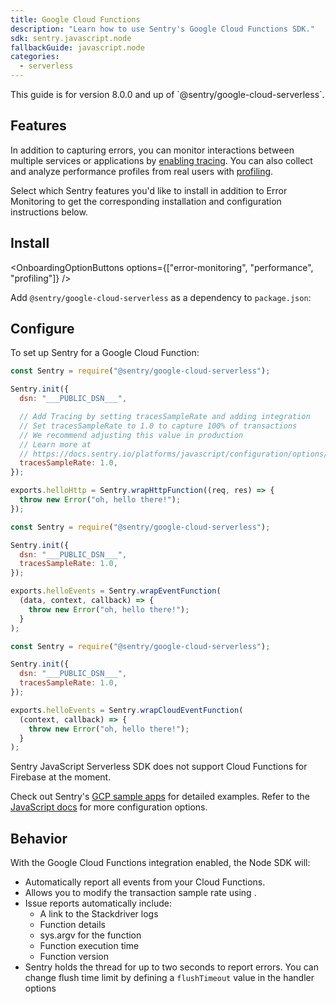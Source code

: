 ```yaml
---
title: Google Cloud Functions
description: "Learn how to use Sentry's Google Cloud Functions SDK."
sdk: sentry.javascript.node
fallbackGuide: javascript.node
categories:
  - serverless
---
```


<Alert>
  This guide is for version 8.0.0 and up of `@sentry/google-cloud-serverless`.
</Alert>

## Features

In addition to capturing errors, you can monitor interactions between multiple services or applications by [enabling tracing](/concepts/key-terms/tracing/). You can also collect and analyze performance profiles from real users with [profiling](/product/explore/profiling/).

Select which Sentry features you'd like to install in addition to Error Monitoring to get the corresponding installation and configuration instructions below.

## Install

<OnboardingOptionButtons
  options={["error-monitoring", "performance", "profiling"]}
/>

Add `@sentry/google-cloud-serverless` as a dependency to `package.json`:

<PlatformContent includePath="getting-started-install" />

## Configure

To set up Sentry for a Google Cloud Function:


```javascript {tabTitle:Http functions} {"onboardingOptions": {"performance": "5-9"}}
const Sentry = require("@sentry/google-cloud-serverless");

Sentry.init({
  dsn: "___PUBLIC_DSN___",

  // Add Tracing by setting tracesSampleRate and adding integration
  // Set tracesSampleRate to 1.0 to capture 100% of transactions
  // We recommend adjusting this value in production
  // Learn more at
  // https://docs.sentry.io/platforms/javascript/configuration/options/#traces-sample-rate
  tracesSampleRate: 1.0,
});

exports.helloHttp = Sentry.wrapHttpFunction((req, res) => {
  throw new Error("oh, hello there!");
});
```

```javascript {tabTitle:Background functions} {"onboardingOptions": {"performance": "5"}}
const Sentry = require("@sentry/google-cloud-serverless");

Sentry.init({
  dsn: "___PUBLIC_DSN___",
  tracesSampleRate: 1.0,
});

exports.helloEvents = Sentry.wrapEventFunction(
  (data, context, callback) => {
    throw new Error("oh, hello there!");
  }
);
```

```javascript {tabTitle:CloudEvent functions} {"onboardingOptions": {"performance": "5"}}
const Sentry = require("@sentry/google-cloud-serverless");

Sentry.init({
  dsn: "___PUBLIC_DSN___",
  tracesSampleRate: 1.0,
});

exports.helloEvents = Sentry.wrapCloudEventFunction(
  (context, callback) => {
    throw new Error("oh, hello there!");
  }
);
```

<Alert level="warning" title="Note">

Sentry JavaScript Serverless SDK does not support Cloud Functions for Firebase at the moment.

</Alert>

Check out Sentry's [GCP sample apps](https://github.com/getsentry/examples/tree/master/gcp-cloud-functions/node) for detailed examples. Refer to the [JavaScript docs](/platforms/javascript/) for more configuration options.

## Behavior

With the Google Cloud Functions integration enabled, the Node SDK will:

- Automatically report all events from your Cloud Functions.
- Allows you to <PlatformLink to="/configuration/sampling/#configuring-the-transaction-sample-rate">modify the transaction sample rate</PlatformLink> using <PlatformIdentifier name="traces-sample-rate" />.
- Issue reports automatically include:
  - A link to the Stackdriver logs
  - Function details
  - sys.argv for the function
  - Function execution time
  - Function version
- Sentry holds the thread for up to two seconds to report errors. You can change flush time limit by defining a `flushTimeout` value in the handler options
